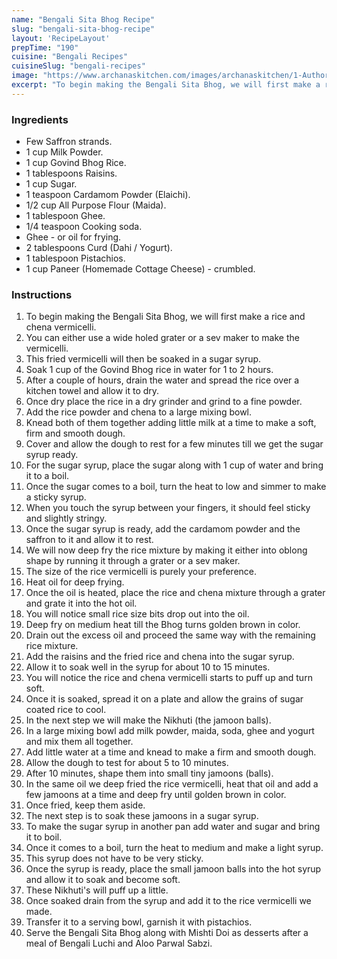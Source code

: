 ---
name: "Bengali Sita Bhog Recipe"
slug: "bengali-sita-bhog-recipe"
layout: 'RecipeLayout'
prepTime: "190"
cuisine: "Bengali Recipes"
cuisineSlug: "bengali-recipes"
image: "https://www.archanaskitchen.com/images/archanaskitchen/1-Author/Alaka_Jena/Bengali_Sita_Bhog_Recipe.jpg"
excerpt: "To begin making the Bengali Sita Bhog, we will first make a rice and chena vermicelli"
---

### Ingredients

- Few Saffron strands.
- 1 cup Milk Powder.
- 1 cup Govind Bhog Rice.
- 1 tablespoons Raisins.
- 1 cup Sugar.
- 1 teaspoon Cardamom Powder (Elaichi).
- 1/2 cup All Purpose Flour (Maida).
- 1 tablespoon Ghee.
- 1/4 teaspoon Cooking soda.
- Ghee - or oil for frying.
- 2 tablespoons Curd (Dahi / Yogurt).
- 1 tablespoon Pistachios.
- 1 cup Paneer (Homemade Cottage Cheese) - crumbled.

### Instructions

1. To begin making the Bengali Sita Bhog, we will first make a rice and chena vermicelli.
1. You can either use a wide holed grater or a sev maker to make the vermicelli.
1. This fried vermicelli will then be soaked in a sugar syrup.
1. Soak 1 cup of the Govind Bhog rice in water for 1 to 2 hours.
1. After a couple of hours, drain the water and spread the rice over a kitchen towel and allow it to dry.
1. Once dry place the rice in a dry grinder and grind to a fine powder.
1. Add the rice powder and chena to a large mixing bowl.
1. Knead both of them together adding little milk at a time to make a soft, firm and smooth dough.
1. Cover and allow the dough to rest for a few minutes till we get the sugar syrup ready.
1. For the sugar syrup, place the sugar along with 1 cup of water and bring it to a boil.
1. Once the sugar comes to a boil, turn the heat to low and simmer to make a sticky syrup.
1. When you touch the syrup between your fingers, it should feel sticky and slightly stringy.
1. Once the sugar syrup is ready, add the cardamom powder and the saffron to it and allow it to rest.
1. We will now deep fry the rice mixture by making it either into oblong shape by running it through a grater or a sev maker.
1. The size of the rice vermicelli is purely your preference.
1. Heat oil for deep frying.
1. Once the oil is heated, place the rice and chena mixture through a grater and grate it into the hot oil.
1. You will notice small rice size bits drop out into the oil.
1.  Deep fry on medium heat till the Bhog turns golden brown in color.
1. Drain out the excess oil and proceed the same way with the remaining rice mixture.
1. Add the raisins and the fried rice and chena into the sugar syrup.
1. Allow it to soak well in the syrup for about 10 to 15 minutes.
1. You will notice the rice and chena vermicelli starts to puff up and turn soft.
1. Once it is soaked, spread it on a plate and allow the grains of sugar coated rice to cool.
1. In the next step we will make the Nikhuti (the jamoon balls).
1. In a large mixing bowl add milk powder, maida, soda, ghee and yogurt and mix them all together.
1. Add little water at a time and knead to make a firm and smooth dough.
1. Allow the dough to test for about 5 to 10 minutes.
1. After 10 minutes, shape them into small tiny jamoons (balls).
1. In the same oil we deep fried the rice vermicelli, heat that oil and add a few jamoons at a time and deep fry until golden brown in color.
1. Once fried, keep them aside.
1. The next step is to soak these jamoons in a sugar syrup.
1. To make the sugar syrup in another pan add water and sugar and bring it to boil.
1. Once it comes to a boil, turn the heat to medium and make a light syrup.
1. This syrup does not have to be very sticky.
1. Once the syrup is ready, place the small jamoon balls into the hot syrup and allow it to soak and become soft.
1. These Nikhuti's will puff up a little.
1. Once soaked drain from the syrup and add it to the rice vermicelli we made.
1. Transfer it to a serving bowl, garnish it with pistachios.
1. Serve the Bengali Sita Bhog along with Mishti Doi as desserts after a meal of Bengali Luchi and Aloo Parwal Sabzi.
